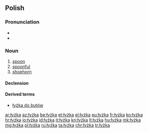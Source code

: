 ==Polish==

===Pronunciation===
* {{IPA|/ˈwɨʂka/|lang=pl}}
* {{audio|pl-łyżka.ogg|audio}}

===Noun===
{{pl-noun|f|dim=łyżeczka|aug=łycha}}

# [[spoon]]
# [[spoonful]]
# [[shoehorn]]

====Declension====
{{pl-decl-noun-ka|łyż}}

====Derived terms====
* [[łyżka do butów]]

[[ar:łyżka]]
[[az:łyżka]]
[[be:łyżka]]
[[et:łyżka]]
[[el:łyżka]]
[[eu:łyżka]]
[[fr:łyżka]]
[[ko:łyżka]]
[[hr:łyżka]]
[[io:łyżka]]
[[id:łyżka]]
[[it:łyżka]]
[[kn:łyżka]]
[[lt:łyżka]]
[[hu:łyżka]]
[[mk:łyżka]]
[[mg:łyżka]]
[[pl:łyżka]]
[[ru:łyżka]]
[[ta:łyżka]]
[[chr:łyżka]]
[[tr:łyżka]]